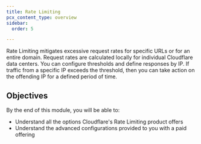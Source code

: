 ```yaml
---
title: Rate Limiting
pcx_content_type: overview
sidebar:
  order: 5

---
```


Rate Limiting mitigates excessive request rates for specific URLs or for an entire domain. Request rates are calculated locally for individual Cloudflare data centers. You can configure thresholds and define responses by IP. If traffic from a specific IP exceeds the threshold, then you can take action on the offending IP for a defined period of time.

## Objectives

By the end of this module, you will be able to:

* Understand all the options Cloudflare's Rate Limiting product offers
* Understand the advanced configurations provided to you with a paid offering
